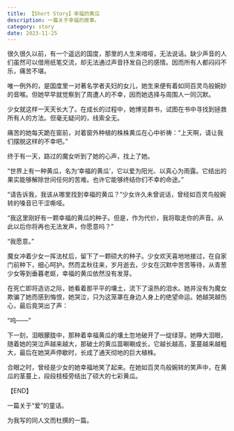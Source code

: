 ```yaml
---
title: 【Short Story】幸福的黄瓜
description: 一篇关于幸福的故事。
category: story
date: 2023-11-25
---
```

很久很久以前，有一个遥远的国度，那里的人生来喑哑，无法说话。缺少声音的人们虽然可以借用纸笔交流，却无法通过声音抒发自己的感情。因而所有人都闷闷不乐，痛苦不堪。

唯一例外的，是国度里一对著名学者夫妇的女儿，她生来便有着如同百灵鸟般婉妙的音喉。但她早早就觉察到了周遭人的不幸，因而她选择与周围人一同沉默。

少女就这样一天天长大了。在成长的过程中，她博览群书，试图在书中寻找到拯救所有人的方法。但毫无疑问的，线索全无。

痛苦的她每天跪在窗前，对着窗外种植的株株黄瓜在心中祈祷：“上天啊，请让我们摆脱这样的不幸吧。”

终于有一天，路过的魔女听到了她的心声，找上了她。

“世界上有一种黄瓜，名为‘幸福的黄瓜’，它以爱为阳光、以真心为雨露。它结出的果实能够解除世间任何的苦难。也许它能够终结你们不幸的命途。”

“请告诉我，我该从哪里找到幸福的黄瓜？”少女许久未曾说话，曾经如百灵鸟般婉转的嗓音已干涩嘶哑。

“我这里刚好有一颗幸福的黄瓜的种子。但是，作为代价，我将取走你的声音。从此以后你将再也无法发声，你愿意吗？”

“我愿意。”

魔女冲着少女一挥法杖后，留下了一颗硕大的种子。少女欢天喜地地接过，在自家门前种下，细心呵护。然而孟秋往来，岁月逝去，少女在沉默中苦苦等待，从青葱少女等到垂暮老妪，幸福的黄瓜依然没有发芽。

在死亡即将造访之际，她看着那平平的壤土，流下了滚热的泪水。她并没有为魔女欺骗了她而感到悔恨，她哭泣，只为这笼罩在身边人身上的绝望命运。她越哭越伤心，最后竟哭出了声：

“呜——”

下一刻，泪眼朦胧中，那种着幸福黄瓜的壤土忽地破开了一绽绿芽。她睁大泪眼，随着她的哭泣声越来越大，那破土的黄瓜苗唰唰成长，它越长越高，茎蔓越来越粗大，最后在她哭声停歇时，长成了通天彻地的巨大植株。

合眼之时，曾经是少女的她幸福地笑了起来。在她如百灵鸟般婉转的笑声中，在黄瓜的茎蔓上，段段枝桠旁结出了硕大的七彩黄瓜。

<div className="text-right">
【END】



一篇关于“爱”的童话。

为我写的同人文而杜撰的一篇。
</div>